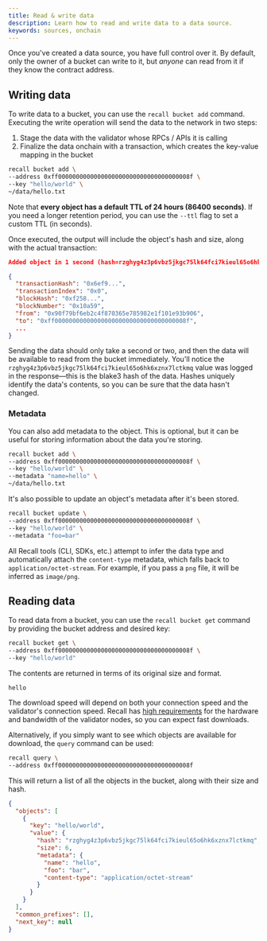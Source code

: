 ```yaml
---
title: Read & write data
description: Learn how to read and write data to a data source.
keywords: sources, onchain
---
```


Once you've created a data source, you have full control over it. By default, only the owner of a
bucket can write to it, but _anyone_ can read from it if they know the contract address.

## Writing data

To write data to a bucket, you can use the `recall bucket add` command. Executing the write
operation will send the data to the network in two steps:

1. Stage the data with the validator whose RPCs / APIs it is calling
2. Finalize the data onchain with a transaction, which creates the key-value mapping in the bucket

```sh
recall bucket add \
--address 0xff0000000000000000000000000000000000008f \
--key "hello/world" \
~/data/hello.txt
```

<Callout type="info">

Note that **every object has a default TTL of 24 hours (86400 seconds)**. If you need a longer
retention period, you can use the `--ttl` flag to set a custom TTL (in seconds).

</Callout>

Once executed, the output will include the object's hash and size, along with the actual
transaction:

```json
Added object in 1 second (hash=rzghyg4z3p6vbz5jkgc75lk64fci7kieul65o6hk6xznx7lctkmq; size=6)

{
  "transactionHash": "0x6ef9...",
  "transactionIndex": "0x0",
  "blockHash": "0xf258...",
  "blockNumber": "0x10a59",
  "from": "0x90f79bf6eb2c4f870365e785982e1f101e93b906",
  "to": "0xff0000000000000000000000000000000000008f",
  ...
}
```

Sending the data should only take a second or two, and then the data will be available to read from
the bucket immediately. You'll notice the `rzghyg4z3p6vbz5jkgc75lk64fci7kieul65o6hk6xznx7lctkmq`
value was logged in the response—this is the blake3 hash of the data. Hashes uniquely identify the
data's contents, so you can be sure that the data hasn't changed.

### Metadata

You can also add metadata to the object. This is optional, but it can be useful for storing
information about the data you're storing.

```sh
recall bucket add \
--address 0xff0000000000000000000000000000000000008f \
--key "hello/world" \
--metadata "name=hello" \
~/data/hello.txt
```

It's also possible to update an object's metadata after it's been stored.

```sh
recall bucket update \
--address 0xff0000000000000000000000000000000000008f \
--key "hello/world" \
--metadata "foo=bar"
```

<Callout type="info">

All Recall tools (CLI, SDKs, etc.) attempt to infer the data type and automatically attach the
`content-type` metadata, which falls back to `application/octet-stream`. For example, if you pass a
`png` file, it will be inferred as `image/png`.

</Callout>

## Reading data

To read data from a bucket, you can use the `recall bucket get` command by providing the bucket
address and desired key:

```sh
recall bucket get \
--address 0xff0000000000000000000000000000000000008f \
--key "hello/world"
```

The contents are returned in terms of its original size and format.

```
hello
```

The download speed will depend on both your connection speed and the validator's connection speed.
Recall has [high requirements](/protocol/operators) for the hardware and bandwidth of the validator
nodes, so you can expect fast downloads.

Alternatively, if you simply want to see which objects are available for download, the `query`
command can be used:

```sh
recall query \
--address 0xff0000000000000000000000000000000000008f
```

This will return a list of all the objects in the bucket, along with their size and hash.

```json
{
  "objects": [
    {
      "key": "hello/world",
      "value": {
        "hash": "rzghyg4z3p6vbz5jkgc75lk64fci7kieul65o6hk6xznx7lctkmq",
        "size": 6,
        "metadata": {
          "name": "hello",
          "foo": "bar",
          "content-type": "application/octet-stream"
        }
      }
    }
  ],
  "common_prefixes": [],
  "next_key": null
}
```
